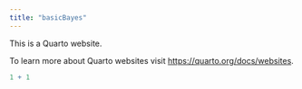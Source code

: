 ```yaml
---
title: "basicBayes"
---
```


This is a Quarto website.

To learn more about Quarto websites visit <https://quarto.org/docs/websites>.

```r
1 + 1
```
